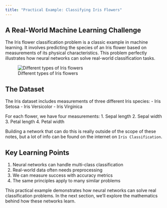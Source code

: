 ```yaml
---
title: "Practical Example: Classifying Iris Flowers"
---
```


## A Real-World Machine Learning Challenge

The Iris flower classification problem is a classic example in machine learning. It involves predicting the species of an Iris flower based on measurements of its physical characteristics. This problem perfectly illustrates how neural networks can solve real-world classification tasks.

![Different types of Iris flowers](attach/2021-AI-General.044.png)

## The Dataset

The Iris dataset includes measurements of three different Iris species:
- Iris Setosa
- Iris Versicolor
- Iris Virginica

For each flower, we have four measurements:
1. Sepal length
2. Sepal width
3. Petal length
4. Petal width

Building a network that can do this is really outside of the scope of these notes, 
but a lot of info can be found on the internet on `Iris Classification`.

## Key Learning Points

1. Neural networks can handle multi-class classification
2. Real-world data often needs preprocessing
3. We can measure success with accuracy metrics
4. The same principles apply to many similar problems

This practical example demonstrates how neural networks can solve real classification problems. In the next section, we'll explore the mathematics behind how these networks learn.
